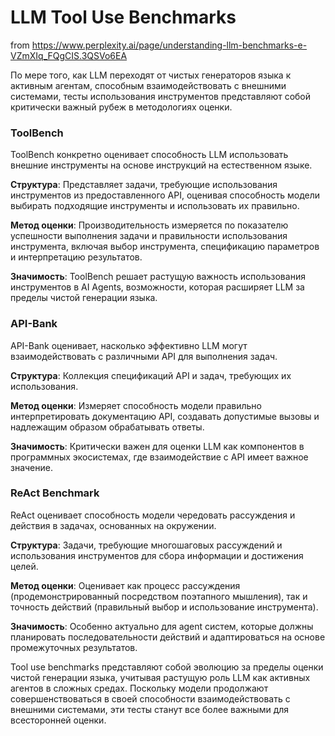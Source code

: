 # LLM Tool Use Benchmarks

from https://www.perplexity.ai/page/understanding-llm-benchmarks-e-VZmXIq_FQgCIS.3QSVo6EA

По мере того, как LLM переходят от чистых генераторов языка к активным агентам, способным взаимодействовать с внешними системами, тесты использования инструментов представляют собой критически важный рубеж в методологиях оценки.

### ToolBench

ToolBench конкретно оценивает способность LLM использовать внешние инструменты на основе инструкций на естественном языке.

**Структура**: Представляет задачи, требующие использования инструментов из предоставленного API, оценивая способность модели выбирать подходящие инструменты и использовать их правильно.

**Метод оценки**: Производительность измеряется по показателю успешности выполнения задачи и правильности использования инструмента, включая выбор инструмента, спецификацию параметров и интерпретацию результатов.

**Значимость**: ToolBench решает растущую важность использования инструментов в AI Agents, возможности, которая расширяет LLM за пределы чистой генерации языка.

### API-Bank

API-Bank оценивает, насколько эффективно LLM могут взаимодействовать с различными API для выполнения задач.

**Структура**: Коллекция спецификаций API и задач, требующих их использования.

**Метод оценки**: Измеряет способность модели правильно интерпретировать документацию API, создавать допустимые вызовы и надлежащим образом обрабатывать ответы.

**Значимость**: Критически важен для оценки LLM как компонентов в программных экосистемах, где взаимодействие с API имеет важное значение.

### ReAct Benchmark

ReAct оценивает способность модели чередовать рассуждения и действия в задачах, основанных на окружении.

**Структура**: Задачи, требующие многошаговых рассуждений и использования инструментов для сбора информации и достижения целей.

**Метод оценки**: Оценивает как процесс рассуждения (продемонстрированный посредством поэтапного мышления), так и точность действий (правильный выбор и использование инструмента).

**Значимость**: Особенно актуально для agent систем, которые должны планировать последовательности действий и адаптироваться на основе промежуточных результатов.

Tool use benchmarks представляют собой эволюцию за пределы оценки чистой генерации языка, учитывая растущую роль LLM как активных агентов в сложных средах. Поскольку модели продолжают совершенствоваться в своей способности взаимодействовать с внешними системами, эти тесты станут все более важными для всесторонней оценки.
